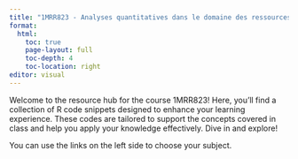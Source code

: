 ```yaml
---
title: "1MRR823 - Analyses quantitatives dans le domaine des ressources renouvelables"
format: 
  html:
    toc: true
    page-layout: full
    toc-depth: 4
    toc-location: right          
editor: visual
---
```


Welcome to the resource hub for the course 1MRR823! Here, you'll find a collection of R code snippets designed to enhance your learning experience. These codes are tailored to support the concepts covered in class and help you apply your knowledge effectively. Dive in and explore!

You can use the links on the left side to choose your subject.
